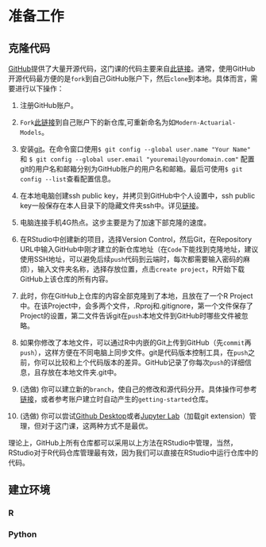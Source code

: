 # 准备工作 {#ch1}

## 克隆代码

[GitHub](https://github.com/)提供了大量开源代码，这门课的代码主要来自[此链接](https://github.com/JSchelldorfer/ActuarialDataScience)。通常，使用GitHub开源代码最方便的是`fork`到自己GitHub账户下，然后`clone`到本地。具体而言，需要进行以下操作：

1. 注册GitHub账户。

2. `Fork`[此链接](https://github.com/JSchelldorfer/ActuarialDataScience)到自己账户下的新仓库,可重新命名为如`Modern-Actuarial-Models`。

3. 安装[git](https://git-scm.com/)。在命令窗口使用`$ git config --global user.name "Your Name"` 和 `$ git config --global user.email "youremail@yourdomain.com"` 配置git的用户名和邮箱分别为GitHub账户的用户名和邮箱。最后可使用`$ git config --list`查看配置信息。

4. 在本地电脑创建ssh public key，并拷贝到GitHub中个人设置中，ssh public key一般保存在本人目录下的隐藏文件夹ssh中。详见[链接](https://docs.github.com/en/free-pro-team@latest/github/authenticating-to-github/connecting-to-github-with-ssh)。

5. 电脑连接手机4G热点。这步主要是为了加速下部克隆的速度。

6. 在RStudio中创建新的项目，选择Version Control，然后Git，在Repository URL中输入GitHub中刚才建立的新仓库地址（在`Code`下能找到克隆地址，建议使用SSH地址，可以避免后续`push`代码到云端时，每次都需要输入密码的麻烦），输入文件夹名称，选择存放位置，点击`create project`，R开始下载GitHub上该仓库的所有内容。 

7. 此时，你在GitHub上仓库的内容全部克隆到了本地，且放在了一个R Project中。在该Project中，会多两个文件，.Rproj和.gitignore，第一个文件保存了Project的设置，第二文件告诉git在`push`本地文件到GitHub时哪些文件被忽略。

8. 如果你修改了本地文件，可以通过R中内嵌的Git上传到GitHub（先`commit`再`push`），这样方便在不同电脑上同步文件。git是代码版本控制工具，在`push`之前，你可以比较和上个代码版本的差异。GitHub记录了你每次`push`的详细信息，且存放在本地文件夹.git中。

9. (选做) 你可以建立新的`branch`，使自己的修改和源代码分开。具体操作可参考[链接](https://resources.github.com/whitepapers/github-and-rstudio/)，或者参考账户建立时自动产生的`getting-started`仓库。

10. (选做) 你可以尝试[Github Desktop](https://desktop.github.com/)或者[Jupyter Lab](https://jupyter.org/)（加载git extension）管理，但对于这门课，这两种方式不是最优。

理论上，GitHub上所有仓库都可以采用以上方法在RStudio中管理，当然，RStudio对于R代码仓库管理最有效，因为我们可以直接在RStudio中运行仓库中的代码。

## 建立环境

### R

### Python